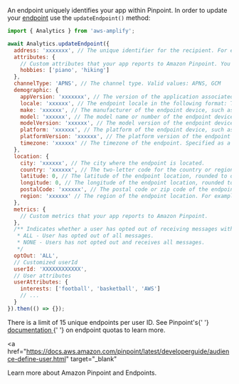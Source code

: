 An endpoint uniquely identifies your app within Pinpoint. In order to update your <a href="https://docs.aws.amazon.com/pinpoint/latest/apireference/rest-api-endpoints.html" target="_blank">endpoint</a> use the `updateEndpoint()` method:

```javascript
import { Analytics } from 'aws-amplify';

await Analytics.updateEndpoint({
  address: 'xxxxxxx', // The unique identifier for the recipient. For example, an address could be a device token, email address, or mobile phone number.
  attributes: {
    // Custom attributes that your app reports to Amazon Pinpoint. You can use these attributes as selection criteria when you create a segment.
    hobbies: ['piano', 'hiking']
  },
  channelType: 'APNS', // The channel type. Valid values: APNS, GCM
  demographic: {
    appVersion: 'xxxxxxx', // The version of the application associated with the endpoint.
    locale: 'xxxxxx', // The endpoint locale in the following format: The ISO 639-1 alpha-2 code, followed by an underscore, followed by an ISO 3166-1 alpha-2 value
    make: 'xxxxxx', // The manufacturer of the endpoint device, such as Apple or Samsung.
    model: 'xxxxxx', // The model name or number of the endpoint device, such as iPhone.
    modelVersion: 'xxxxxx', // The model version of the endpoint device.
    platform: 'xxxxxx', // The platform of the endpoint device, such as iOS or Android.
    platformVersion: 'xxxxxx', // The platform version of the endpoint device.
    timezone: 'xxxxxx' // The timezone of the endpoint. Specified as a tz database value, such as Americas/Los_Angeles.
  },
  location: {
    city: 'xxxxxx', // The city where the endpoint is located.
    country: 'xxxxxx', // The two-letter code for the country or region of the endpoint. Specified as an ISO 3166-1 alpha-2 code, such as "US" for the United States.
    latitude: 0, // The latitude of the endpoint location, rounded to one decimal place.
    longitude: 0, // The longitude of the endpoint location, rounded to one decimal place.
    postalCode: 'xxxxxx', // The postal code or zip code of the endpoint.
    region: 'xxxxxx' // The region of the endpoint location. For example, in the United States, this corresponds to a state.
  },
  metrics: {
    // Custom metrics that your app reports to Amazon Pinpoint.
  },
  /** Indicates whether a user has opted out of receiving messages with one of the following values:
   * ALL - User has opted out of all messages.
   * NONE - Users has not opted out and receives all messages.
   */
  optOut: 'ALL',
  // Customized userId
  userId: 'XXXXXXXXXXXX',
  // User attributes
  userAttributes: {
    interests: ['football', 'basketball', 'AWS']
    // ...
  }
}).then(() => {});
```

<Callout>
  There is a limit of 15 unique endpoints per user ID. See Pinpoint's{' '}
  <a
    href="https://docs.aws.amazon.com/pinpoint/latest/developerguide/quotas.html#quotas-endpoint"
    target="_blank"
  >
    documentation
  </a>
  {' '}
  on endpoint quotas to learn more.
  
</Callout> <a
  href="https://docs.aws.amazon.com/pinpoint/latest/developerguide/audience-define-user.html"
  target="_blank"
>
  Learn more
</a> about Amazon Pinpoint and Endpoints.
